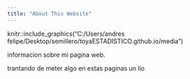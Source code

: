 ```yaml
---
title: "About This Website"
---
```

knitr::include_graphics("C:/Users/andres felipe/Desktop/semillero/toyaESTADISTICO.github.io/media")

informacion sobre mi pagina web.

trantando de meter algo en estas paginas un lio